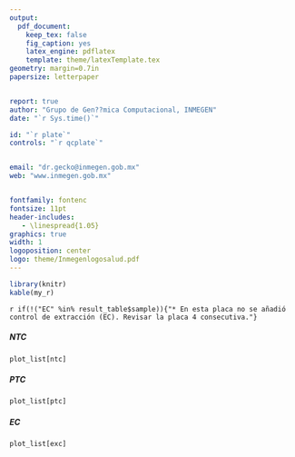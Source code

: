 ```yaml
---
output: 
  pdf_document:
    keep_tex: false
    fig_caption: yes
    latex_engine: pdflatex
    template: theme/latexTemplate.tex
geometry: margin=0.7in
papersize: letterpaper


report: true
author: "Grupo de Gen??mica Computacional, INMEGEN"
date: "`r Sys.time()`"

id: "`r plate`"
controls: "`r qcplate`"


email: "dr.gecko@inmegen.gob.mx"
web: "www.inmegen.gob.mx"


fontfamily: fontenc
fontsize: 11pt
header-includes:
   - \linespread{1.05}
graphics: true
width: 1
logoposition: center
logo: theme/Inmegenlogosalud.pdf
---
```

```r

library(knitr)
kable(my_r)
```  

\scriptsize `r if(!("EC" %in% result_table$sample)){"* En esta placa no se añadió control de extracción (EC). Revisar la placa 4 consecutiva."}`  \par  

##### NTC

```r

plot_list[ntc]

```
\pagebreak

##### PTC

```r

plot_list[ptc]

```

##### EC

```r

plot_list[exc]

```
